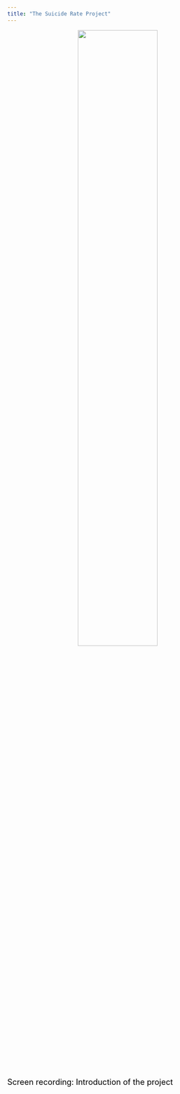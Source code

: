 ```yaml
---
title: "The Suicide Rate Project"
---
```


<center>
<img src="figures/suicide-among-nurses-might-hurt-us.png" style="width:60%" class="center">
</center>

<br>
</br>
<i class="fa fa-camera" style="font-size:24px"></i> <font color="black" size="+1">Screen recording: Introduction of the project</font>